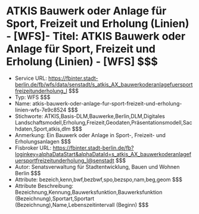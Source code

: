 # ATKIS Bauwerk oder Anlage für Sport, Freizeit und Erholung (Linien) - [WFS]- Titel: ATKIS Bauwerk oder Anlage für Sport, Freizeit und Erholung (Linien) - [WFS] $$$
- Service URL: https://fbinter.stadt-berlin.de/fb/wfs/data/senstadt/s_atkis_AX_bauwerkoderanlagefuersportfreizeitunderholung_l $$$
- Typ: WFS $$$
- Name: atkis-bauwerk-oder-anlage-fur-sport-freizeit-und-erholung-linien-wfs-7e9c8524 $$$
- Stichworte: ATKIS,Basis-DLM,Bauwerke,Berlin,DLM,Digitales Landschaftsmodell,Erholung,Freizeit,Geodaten,Präsentationsmodell,Sachdaten,Sport,atkis,dlm $$$
- Anmerkung: Ein Bauwerk oder Anlage in Sport-, Freizeit- und Erholungsanlagen $$$
- Fisbroker URL: https://fbinter.stadt-berlin.de/fb?loginkey=alphaDataStart&alphaDataId=s_atkis_AX_bauwerkoderanlagefuersportfreizeitunderholung_l@senstadt $$$
- Autor: Senatsverwaltung für Stadtentwicklung, Bauen und Wohnen Berlin $$$
- Attribute: bezeich,kenn,bwf,bezbwf,spo,bezspo,nam,beg,geom $$$
- Attribute Beschreibung: Bezeichnung,Kennung,Bauwerksfunktion,Bauwerksfunktion (Bezeichnung),Sportart,Sportart (Bezeichnung),Name,Lebenszeitintervall (Beginn) $$$
